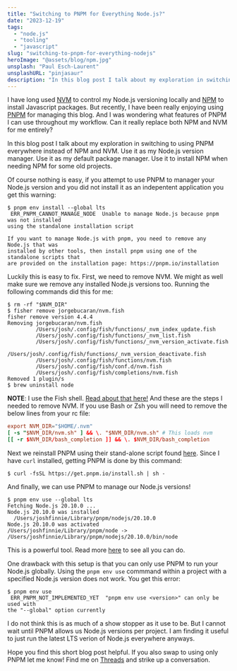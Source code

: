 ```yaml
---
title: "Switching to PNPM for Everything Node.js?"
date: "2023-12-19"
tags:
  - "node.js"
  - "tooling"
  - "javascript"
slug: "switching-to-pnpm-for-everything-nodejs"
heroImage: "@assets/blog/npm.jpg"
unsplash: "Paul Esch-Laurent"
unsplashURL: "pinjasaur"
description: "In this blog post I talk about my exploration in switching to using PNPM everywhere instead of NPM and NVM."
---
```


I have long used [NVM](https://github.com/nvm-sh/nvm) to control my Node.js versioning locally and [NPM](https://www.npmjs.com/) to install Javascript packages.
But recently, I have been really enjoying using [PNPM](https://pnpm.io/) for managing this blog.
And I was wondering what features of PNPM I can use throughout my workflow.
Can it really replace both NPM and NVM for me entirely?

In this blog post I talk about my exploration in switching to using PNPM everywhere instead of NPM and NVM.
Use it as my Node.js version manager.
Use it as my default package manager.
Use it to install NPM when needing NPM for some old projects.

Of course nothing is easy, if you attempt to use PNPM to manager your Node.js version and you did not install it as an indepentent application you get this warning:

```
$ pnpm env install --global lts
 ERR_PNPM_CANNOT_MANAGE_NODE  Unable to manage Node.js because pnpm was not installed
using the standalone installation script

If you want to manage Node.js with pnpm, you need to remove any Node.js that was
installed by other tools, then install pnpm using one of the standalone scripts that
are provided on the installation page: https://pnpm.io/installation
```

Luckily this is easy to fix.
First, we need to remove NVM.
We might as well make sure we remove any installed Node.js versions too.
Running the following commands did this for me:

```
$ rm -rf "$NVM_DIR"
$ fisher remove jorgebucaran/nvm.fish
fisher remove version 4.4.4
Removing jorgebucaran/nvm.fish
         /Users/josh/.config/fish/functions/_nvm_index_update.fish
         /Users/josh/.config/fish/functions/_nvm_list.fish
         /Users/josh/.config/fish/functions/_nvm_version_activate.fish
         /Users/josh/.config/fish/functions/_nvm_version_deactivate.fish
         /Users/josh/.config/fish/functions/nvm.fish
         /Users/josh/.config/fish/conf.d/nvm.fish
         /Users/josh/.config/fish/completions/nvm.fish
Removed 1 plugin/s
$ brew uninstall node
```

**NOTE**: I use the Fish shell.
[Read about that here!](/blosg/moving-from-oh-my-zsh-to-starship-and-fish-shell/)
And these are the steps I needed to remove NVM.
If you use Bash or Zsh you will need to remove the below lines from your rc file:

```rc
export NVM_DIR="$HOME/.nvm"
[ -s "$NVM_DIR/nvm.sh" ] && \. "$NVM_DIR/nvm.sh" # This loads nvm
[[ -r $NVM_DIR/bash_completion ]] && \. $NVM_DIR/bash_completion
```

Next we reinstall PNPM using their stand-alone script found [here](https://pnpm.io/installation).
Since I have `curl` installed, getting PNPM is done by this command:

```
$ curl -fsSL https://get.pnpm.io/install.sh | sh -
```

And finally, we can use PNPM to manage our Node.js versions!

```
$ pnpm env use --global lts
Fetching Node.js 20.10.0 ...
Node.js 20.10.0 was installed
  /Users/joshfinnie/Library/pnpm/nodejs/20.10.0
Node.js 20.10.0 was activated
/Users/joshfinnie/Library/pnpm/node -> /Users/joshfinnie/Library/pnpm/nodejs/20.10.0/bin/node
```

This is a powerful tool.
Read more [here](https://pnpm.io/cli/env) to see all you can do.

One drawback with this setup is that you can only use PNPM to run your Node.js globally.
Using the `pnpm env use` commmand within a project with a specified Node.js version does not work.
You get this error:

```
$ pnpm env use
 ERR_PNPM_NOT_IMPLEMENTED_YET  "pnpm env use <version>" can only be used with
the "--global" option currently
```

I do not think this is as much of a show stopper as it use to be.
But I cannot wait until PNPM allows us Node.js versions per project.
I am finding it useful to just run the latest LTS verion of Node.js everywhere anyways.

Hope you find this short blog post helpful.
If you also swap to using only PNPM let me know!
Find me on [Threads](https://threads.net/@joshfinnie) and strike up a conversation.
